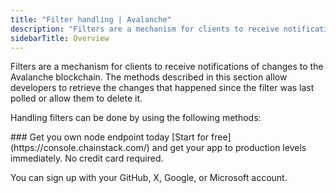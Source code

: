 ```yaml
---
title: "Filter handling | Avalanche"
description: "Filters are a mechanism for clients to receive notifications of changes to the Avalanche blockchain. The methods described in this section allow developers to retrieve the changes that happened since the filter was last polled or allow them to delete it."
sidebarTitle: Overview
---
```


Filters are a mechanism for clients to receive notifications of changes to the Avalanche blockchain. The methods described in this section allow developers to retrieve the changes that happened since the filter was last polled or allow them to delete it.

Handling filters can be done by using the following methods:

<CardGroup>
  <Card title="eth_getFilterChanges" href="/reference/avalanche-getfilterchanges" icon="angle-right" horizontal />
  <Card title="eth_uninstallFilter" href="/reference/avalanche-uninstallfilter" icon="angle-right" horizontal />
</CardGroup>

<Check>
  ### Get you own node endpoint today
  [Start for free](https://console.chainstack.com/) and get your app to production levels immediately. No credit card required.

  You can sign up with your GitHub, X, Google, or Microsoft account.
</Check>
